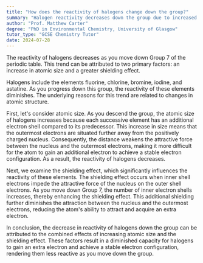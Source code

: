 ```yaml
---
title: "How does the reactivity of halogens change down the group?"
summary: "Halogen reactivity decreases down the group due to increased atomic size and shielding effect, which reduce the elements' ability to attract and gain electrons."
author: "Prof. Matthew Carter"
degree: "PhD in Environmental Chemistry, University of Glasgow"
tutor_type: "GCSE Chemistry Tutor"
date: 2024-07-28
---
```


The reactivity of halogens decreases as you move down Group 7 of the periodic table. This trend can be attributed to two primary factors: an increase in atomic size and a greater shielding effect.

Halogens include the elements fluorine, chlorine, bromine, iodine, and astatine. As you progress down this group, the reactivity of these elements diminishes. The underlying reasons for this trend are related to changes in atomic structure.

First, let's consider atomic size. As you descend the group, the atomic size of halogens increases because each successive element has an additional electron shell compared to its predecessor. This increase in size means that the outermost electrons are situated further away from the positively charged nucleus. Consequently, the distance weakens the attractive force between the nucleus and the outermost electrons, making it more difficult for the atom to gain an additional electron to achieve a stable electron configuration. As a result, the reactivity of halogens decreases.

Next, we examine the shielding effect, which significantly influences the reactivity of these elements. The shielding effect occurs when inner shell electrons impede the attractive force of the nucleus on the outer shell electrons. As you move down Group 7, the number of inner electron shells increases, thereby enhancing the shielding effect. This additional shielding further diminishes the attraction between the nucleus and the outermost electrons, reducing the atom's ability to attract and acquire an extra electron.

In conclusion, the decrease in reactivity of halogens down the group can be attributed to the combined effects of increasing atomic size and the shielding effect. These factors result in a diminished capacity for halogens to gain an extra electron and achieve a stable electron configuration, rendering them less reactive as you move down the group.
    